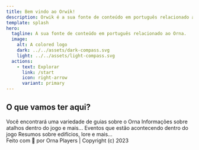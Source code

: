```yaml
---
title: Bem vindo ao Orwik!
description: Orwik é a sua fonte de conteúdo em português relacionado ao Orna. 
template: splash
hero:
  tagline: A sua fonte de conteúdo em português relacionado ao Orna. 
  image:
    alt: A colored logo
    dark: ../../assets/dark-compass.svg
    light: ../../assets/light-compass.svg
  actions:
    - text: Explorar
      link: /start
      icon: right-arrow
      variant: primary
---
```



## O que vamos ter aqui?

<CardGrid>
    <Card title="Guias" icon="document">
        Você encontrará uma variedade de guias sobre o Orna
    </Card>
    <Card title="Informações" icon="information">
        Informações sobre atalhos dentro do jogo e mais...
    </Card>
    <Card title="Eventos" icon="star">
        Eventos que estão acontecendo dentro do jogo
    </Card>
    <Card title="Mundo Orna" icon="open-book">
        Resumos sobre edifícios, lore e mais...
    </Card>
</CardGrid>

<footer>Feito com 🧡 por Orna Players | Copyright (c) 2023</footer>